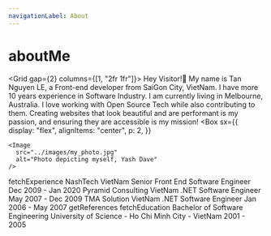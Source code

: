 ```yaml
---
navigationLabel: About
---
```



# aboutMe

<Grid gap={2} columns={[1, "2fr 1fr"]}>
  <Box>
    Hey Visitor!👋 My name is Tan Nguyen LE, a Front-end developer from SaiGon
    City, VietNam. I have more 10 years experience in Software Industry.
    <Divider />
    I am currently living in Melbourne, Australia.
    <Divider />I love working with Open Source Tech while also contributing to
    them. Creating websites that look beautiful and are performant is my
    passion, and ensuring they are accessible is my mission!
  </Box>
  <Box
    sx={{
      display: "flex",
      alignItems: "center",
      p: 2,
    }}
  >
    <Image
      src="../images/my_photo.jpg"
      alt="Photo depicting myself, Yash Dave"
    />
  </Box>
</Grid>
<Divider />
<Grid gap={2} columns={[1, "1fr 1fr 1fr"]}>
  <Box>
    <Heading variant="styles.h2">fetchExperience</Heading>
    <Heading variant="styles.h3" mb={0}>
      NashTech VietNam
    </Heading>
    <Text>Senior Front End Software Engineer</Text>
    <Text variant="styles.small">Dec 2009 - Jan 2020</Text>
    <Divider />
    <Heading variant="styles.h3" mb={0}>
      Pyramid Consulting VietNam
    </Heading>
    <Text>.NET Software Engineer</Text>
    <Text variant="styles.small">May 2007 - Dec 2009</Text>
    <Divider />
    <Heading variant="styles.h3" mb={0}>
      TMA Solution VietNam
    </Heading>
    <Text>.NET Software Engineer</Text>
    <Text variant="styles.small">Jan 2006 - May 2007</Text>
    <Divider />
  </Box>
  <Box>
    <Heading variant="styles.h2">getReferences</Heading>
    <Reference
      name="Huy Nguyen"
      title="Principle Engineer at Atlassian"
      tel="0403981380"
      email="tuonghuy@gmail.com"
      linkedin="https://www.linkedin.com/in/huy-nguyen-073a9023"
    />
    <Reference
      name="Phi Huynh"
      title="Senior Innovation Manager at NashTech Limited"
      tel="+84919833383"
      email="phi.huynh@nashtechglobal.com"
      linkedin="https://www.linkedin.com/in/trumhemcut/"
    />
    <Reference
      name="Toan Vo"
      title="Senior Developer at MYOB New Zealand"
      tel="+642108774618"
      email="toan.vo@myob.com"
      linkedin="https://www.linkedin.com/in/toanvo/"
    />
    <Reference
      name="Cuong Le"
      title="Senior Developer at Rosslyn Data Technologies London UK"
      tel="+07719240314"
      email="cuong.le@rosslyndatatech.com"
      linkedin="https://www.linkedin.com/in/cuongln/"
    />
  </Box>
  <Box>
    <Heading variant="styles.h2">fetchEducation</Heading>
    <Heading
      variant="styles.h5"
      mb={0}
      sx={{
        color: mix("primary", "secondary", `0.5`),
      }}
    >
      Bachelor of Software Engineering
    </Heading>
    <Text> University of Science - Ho Chi Minh City - VietNam</Text>
    <Text variant="styles.small">2001 - 2005</Text>
    <Divider />
  </Box>
</Grid>
<Footer />
